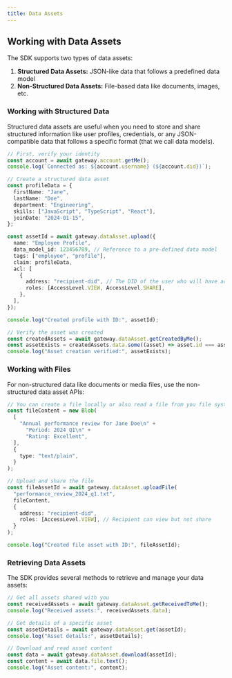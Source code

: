```yaml
---
title: Data Assets
---
```


## Working with Data Assets

The SDK supports two types of data assets:

1. **Structured Data Assets:** JSON-like data that follows a predefined data model
2. **Non-Structured Data Assets:** File-based data like documents, images, etc.

### Working with Structured Data

Structured data assets are useful when you need to store and share structured information like user profiles, credentials, or any JSON-compatible data that follows a specific format (that we call data models).

```typescript
// First, verify your identity
const account = await gateway.account.getMe();
console.log(`Connected as: ${account.username} (${account.did})`);

// Create a structured data asset
const profileData = {
  firstName: "Jane",
  lastName: "Doe",
  department: "Engineering",
  skills: ["JavaScript", "TypeScript", "React"],
  joinDate: "2024-01-15",
};

const assetId = await gateway.dataAsset.upload({
  name: "Employee Profile",
  data_model_id: 123456789, // Reference to a pre-defined data model
  tags: ["employee", "profile"],
  claim: profileData,
  acl: [
    {
      address: "recipient-did", // The DID of the user who will have access
      roles: [AccessLevel.VIEW, AccessLevel.SHARE],
    },
  ],
});

console.log("Created profile with ID:", assetId);

// Verify the asset was created
const createdAssets = await gateway.dataAsset.getCreatedByMe();
const assetExists = createdAssets.data.some((asset) => asset.id === assetId);
console.log("Asset creation verified:", assetExists);
```

### Working with Files

For non-structured data like documents or media files, use the non-structured data asset APIs:

```typescript
// You can create a file locally or also read a file from you file system using "fs"
const fileContent = new Blob(
  [
    "Annual performance review for Jane Doe\n" +
      "Period: 2024 Q1\n" +
      "Rating: Excellent",
  ],
  {
    type: "text/plain",
  }
);

// Upload and share the file
const fileAssetId = await gateway.dataAsset.uploadFile(
  "performance_review_2024_q1.txt",
  fileContent,
  {
    address: "recipient-did",
    roles: [AccessLevel.VIEW], // Recipient can view but not share
  }
);

console.log("Created file asset with ID:", fileAssetId);
```

### Retrieving Data Assets

The SDK provides several methods to retrieve and manage your data assets:

```typescript
// Get all assets shared with you
const receivedAssets = await gateway.dataAsset.getReceivedToMe();
console.log("Received assets:", receivedAssets.data);

// Get details of a specific asset
const assetDetails = await gateway.dataAsset.get(assetId);
console.log("Asset details:", assetDetails);

// Download and read asset content
const data = await gateway.dataAsset.download(assetId);
const content = await data.file.text();
console.log("Asset content:", content);
```

